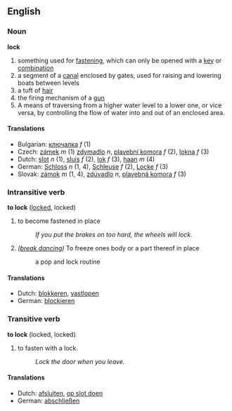 ==English==

===Noun===
'''lock'''

# something used for [[fasten]]ing, which can only be opened with a [[key]] or [[combination]]
# a segment of a [[canal]] enclosed by gates, used for raising and lowering boats between levels
# a tuft of [[hair]]
# the firing mechanism of a [[gun]]
# A means of traversing from a higher water level to a lower one, or vice versa, by controlling the flow of water into and out of an enclosed area.

====Translations====

*Bulgarian: [[ключалка]] ''f'' (1)
*Czech: [[zámek]]  ''m'' (1) [[zdymadlo]] ''n'', [[plavební komora]] ''f''  (2), [[lokna]] ''f'' (3)
*Dutch: [[slot]] ''n'' (1), [[sluis]] ''f'' (2), [[lok]] ''f'' (3), [[haan]] ''m'' (4)
*German: [[Schloss]] ''n'' (1, 4), [[Schleuse]] ''f'' (2), [[Locke]] ''f'' (3)
*Slovak: [[zámok]]  ''m'' (1, 4), [[zdúvadlo]] ''n'',  [[plavebná komora]] ''f'' (3)

===Intransitive verb===
'''to lock''' ([[locked]], locked)

# to become fastened in place
#: ''If you put the brakes on too hard, the wheels will lock.''
#''([[break dancing]])'' To freeze ones body or a part thereof in place
#: a pop and lock routine

====Translations====
*Dutch: [[blokkeren]], [[vastlopen]]
*German: [[blockieren]]

===Transitive verb===
'''to lock''' (locked, locked)

# to fasten with a lock.
#: ''Lock the door when you leave.''

====Translations====
*Dutch: [[afsluiten]], [[op slot doen]]
*German: [[abschließen]]